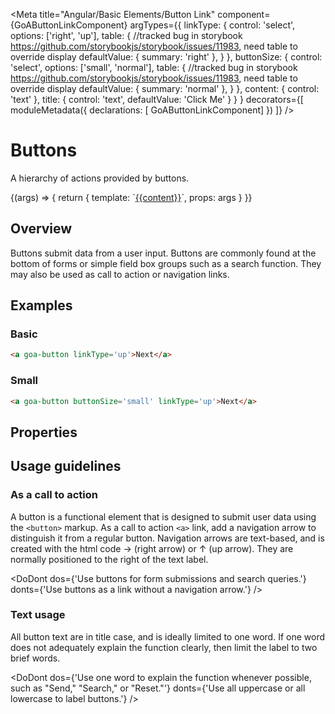 

<Meta title="Angular/Basic Elements/Button Link"
  component={GoAButtonLinkComponent}
  argTypes={{
      linkType: {
        control: 'select',
        options: ['right', 'up'],
        table: { //tracked bug in storybook https://github.com/storybookjs/storybook/issues/11983, need table to override display
           defaultValue: { summary: 'right' },
        }
      },
      buttonSize: {
        control: 'select',
        options: ['small', 'normal'],
        table: { //tracked bug in storybook https://github.com/storybookjs/storybook/issues/11983, need table to override display
           defaultValue: { summary: 'normal' },
        }
      },
      content: { control: 'text' },
      title: { control: 'text', defaultValue: 'Click Me' }
    }
  }
  decorators={[
        moduleMetadata({ declarations: [ GoAButtonLinkComponent] })
    ]}
 />

# Buttons

A hierarchy of actions provided by buttons.

<Canvas>
  <Story name="Link" height={100}
  args={{
      linkType: 'right',
      buttonSize: 'normal',
      content: 'Click Me!'
    }}
  parameters={
    {
      design: {
        specUrl: 'https://xd.adobe.com/spec/75ca41d4-040c-4b1d-6ff9-0430b7119cf0-03fb/screen/ea24fb1f-4b15-495f-8fe6-603d1ac538a4/Buttons',
        reviewUrl: 'https://xd.adobe.com/view/75ca41d4-040c-4b1d-6ff9-0430b7119cf0-03fb/'
      }
    }
  }>
    {(args) => {
      return {
        template: `<a goa-button href="http://alberta.ca" [buttonSize]='buttonSize' [linkType]='linkType' [title]='title' (click)="click($event)">{{content}}</a>`,
        props: args
      }
    }}
  </Story>
</Canvas>

## Overview
Buttons submit data from a user input. Buttons are commonly found at the bottom of forms or simple
field box groups such as a search function. They may also be used as call to action or navigation
links.

## Examples
### Basic
```html
<a goa-button linkType='up'>Next</a>
```
### Small
```html
<a goa-button buttonSize='small' linkType='up'>Next</a>
```

## Properties
<Description of={GoAButtonLinkComponent} />
<ArgsTable of={GoAButtonLinkComponent} />

## Usage guidelines
### As a call to action
A button is a functional element that is designed to submit user data using the `<button>` markup. As a call to action `<a>` link, add a navigation arrow to distinguish it from a regular button. Navigation arrows are text-based, and is created with the html code &rarr; (right arrow) or &uarr; (up arrow). They are normally positioned to the right of the text label.

<DoDont
  dos={'Use buttons for form submissions and search queries.'}
  donts={'Use buttons as a link without a navigation arrow.'}
/>

### Text usage
All button text are in title case, and is ideally limited to one word. If one word does not adequately explain the function clearly, then limit the label to two brief words.

<DoDont
  dos={'Use one word to explain the function whenever possible, such as "Send," "Search," or "Reset."'}
  donts={'Use all uppercase or all lowercase to label buttons.'}
/>


